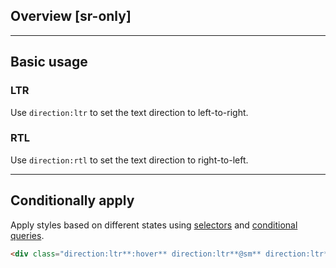 ## Overview [sr-only]
<Overview/>

---

## Basic usage
### LTR
Use `direction:ltr` to set the text direction to left-to-right.
<Basic className="direction:ltr" />

### RTL
Use `direction:rtl` to set the text direction to right-to-left.
<Basic className="direction:rtl" />

---

## Conditionally apply
Apply styles based on different states using [selectors](/docs/state-selectors) and [conditional queries](/docs/conditional-queries).
```html
<div class="direction:ltr**:hover** direction:ltr**@sm** direction:ltr**@dark** direction:ltr**@print**">…</div>
```

